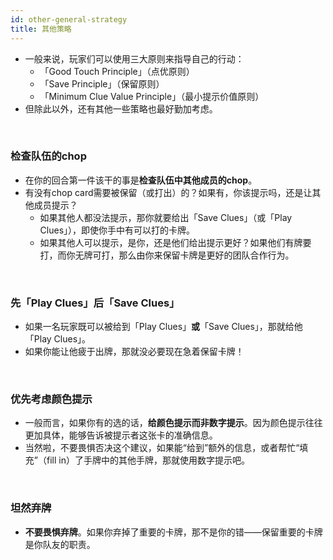 ```yaml
---
id: other-general-strategy
title: 其他策略
---
```



<BeginnersGuideProgress id="other-general-strategy" />

- 一般来说，玩家们可以使用三大原则来指导自己的行动：
  - 「Good Touch Principle」（点优原则）
  - 「Save Principle」（保留原则）
  - 「Minimum Clue Value Principle」（最小提示价值原则）
- 但除此以外，还有其他一些策略也最好勤加考虑。

<br />

### 检查队伍的chop

- 在你的回合第一件该干的事是**检查队伍中其他成员的chop**。
- 有没有chop card需要被保留（或打出）的？如果有，你该提示吗，还是让其他成员提示？
  - 如果其他人都没法提示，那你就要给出「Save Clues」（或「Play Clues」），即使你手中有可以打的卡牌。
  - 如果其他人可以提示，是你，还是他们给出提示更好？如果他们有牌要打，而你无牌可打，那么由你来保留卡牌是更好的团队合作行为。

<br />

### 先「Play Clues」后「Save Clues」

- 如果一名玩家既可以被给到「Play Clues」**或**「Save Clues」，那就给他「Play Clues」。
- 如果你能让他疲于出牌，那就没必要现在急着保留卡牌！

<br />

### 优先考虑颜色提示

- 一般而言，如果你有的选的话，**给颜色提示而非数字提示**。因为颜色提示往往更加具体，能够告诉被提示者这张卡的准确信息。
- 当然啦，不要畏惧否决这个建议，如果能“给到”额外的信息，或者帮忙“填充”（fill in）了手牌中的其他手牌，那就使用数字提示吧。

<br />

### 坦然弃牌

- **不要畏惧弃牌**。如果你弃掉了重要的卡牌，那不是你的错——保留重要的卡牌是你队友的职责。
